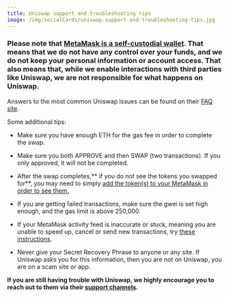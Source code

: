 ```yaml
---
title: Uniswap support and troubleshooting tips
image: /img/socialCards/uniswap-support-and-troubleshooting-tips.jpg
---
```



<CustomLayout />

### Please note that [MetaMask is a self-custodial wallet](/getting-started/metamask-is-a-self-custodial-wallet). That means that we do not have any control over your funds, and we do not keep your personal information or account access. That also means that, while we enable interactions with third parties like Uniswap, we are not responsible for what happens on Uniswap.

Answers to the most common Uniswap issues can be found on their [FAQ site](https://uniswap.org/faq).

Some additional tips:

- Make sure you have enough ETH for the gas fee in order to complete the swap.

- Make sure you both APPROVE and then SWAP (two transactions). If you only approved, it will not be completed.

- After the swap completes,** if you do not see the tokens you swapped for**, you may need to simply [add the token(s) to your MetaMask in order to see them.](/managing-my-tokens/custom-tokens/how-to-display-tokens-in-metamask)

- If you are getting failed transactions, make sure the gwei is set high enough, and the gas limit is above 250,000.

- If your MetaMask activity feed is inaccurate or stuck, meaning you are unable to speed up, cancel or send new transactions, try [these instructions](/transactions-and-gas/transactions/how-to-speed-up-or-cancel-a-pending-transaction).

- Never give your Secret Recovery Phrase to anyone or any site. If Uniswap asks you for this information, then you are not on Uniswap, you are on a scam site or app.

**If you are still having trouble with Uniswap, we highly encourage you to reach out to them via their [support channels](https://support.uniswap.org/hc/en-us).**
